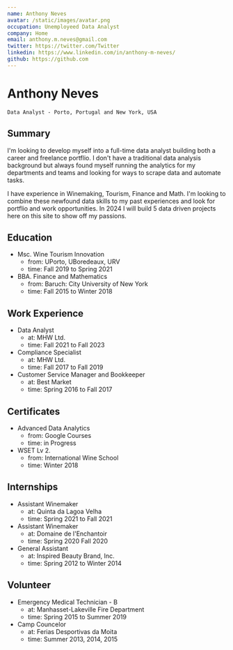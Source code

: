 ```yaml
---
name: Anthony Neves
avatar: /static/images/avatar.png
occupation: Unemployeed Data Analyst
company: Home 
email: anthony.m.neves@gmail.com
twitter: https://twitter.com/Twitter
linkedin: https://www.linkedin.com/in/anthony-m-neves/
github: https://github.com
---
```


# Anthony Neves 
    Data Analyst - Porto, Portugal and New York, USA
## Summary
I'm looking to develop myself into a full-time data analyst building both a career and freelance portflio. I don't have a traditional data analysis background
but always found myself running the analytics for my departments and teams and looking for ways to scrape data and automate tasks.

I have experience in Winemaking, Tourism, Finance and Math. I'm looking to combine these newfound data skills to my past experiences and look for portflio and work opportunities.
In 2024 I will build 5 data driven projects here on this site to show off my passions.
## Education
- Msc. Wine Tourism Innovation
    - from: UPorto, UBoredeaux, URV
    - time: Fall 2019 to Spring 2021
- BBA. Finance and Mathematics 
    - from: Baruch: City University of New York
    - time: Fall 2015 to Winter 2018
## Work Experience
- Data Analyst
    - at: MHW Ltd.
    - time: Fall 2021 to Fall 2023
- Compliance Specialist 
    - at: MHW Ltd.
    - time: Fall 2017 to Fall 2019
- Customer Service Manager and Bookkeeper
    - at: Best Market
    - time: Spring 2016 to Fall 2017
## Certificates
- Advanced Data Analytics
    - from: Google Courses
    - time: in Progress
- WSET Lv 2.
    - from: International Wine School
    - time: Winter 2018
## Internships
- Assistant Winemaker
    - at: Quinta da Lagoa Velha
    - time: Spring 2021 to Fall 2021
- Assistant Winemaker
    - at: Domaine de l'Enchantoir
    - time: Spring 2020 Fall 2020
- General Assistant
    - at: Inspired Beauty Brand, Inc.
    - time: Spring 2012 to Winter 2014
## Volunteer
- Emergency Medical Technician - B
    - at: Manhasset-Lakeville Fire Department
    - time: Spring 2015 to Summer 2019
- Camp Councelor
    - at: Ferias Desportivas da Moita
    - time: Summer 2013, 2014, 2015